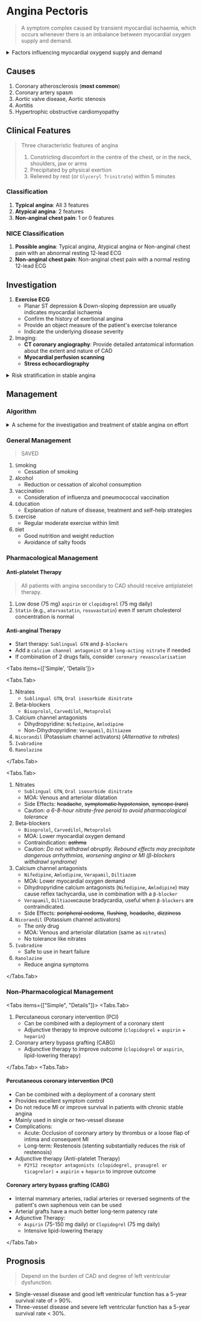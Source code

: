 
# Angina Pectoris

> A symptom complex caused by transient myocardial ischaemia, which occurs whenever there is an imbalance between myocardial oxygen supply and demand.

<details>
<summary>
Factors influencing myocardial oxygend supply and demand
</summary>

Oxygen Supply: **Coronary blood flow**

1. Duration of diastole
1. Coronary perfusion pressure
1. Coronary vasomotor tone
1. Oxygenation: Haemoglobin, Oxygen saturation

Oxygen Demand: **Cardiac work**

1. Heart rate
1. Blood pressure
1. Myocardial contractility
1. Left ventricular hypertrophy
1. Valve disease

</details>

## Causes

1. Coronary atherosclerosis (**most common**)
1. Coronary artery spasm
1. Aortic valve disease, Aortic stenosis
1. Aortitis
1. Hypertrophic obstructive cardiomyopathy

## Clinical Features

> Three characteristic features of angina
>
> 1. Constricting discomfort in the centre of the chest, or in the neck, shoulders, jaw or arms
> 2. Precipitated by physical exertion
> 3. Relieved by rest (or `Glyceryl Trinitrate`) within 5 minutes

### Classification

1. **Typical angina**: All 3 features
1. **Atypical angina**: 2 features
1. **Non-anginal chest pain**: 1 or 0 features

### NICE Classification

1. **Possible angina**: Typical angina, Atypical angina or Non-anginal chest pain with an abnormal resting 12-lead ECG
1. **Non-anginal chest pain**: Non-anginal chest pain with a normal resting 12-lead ECG

## Investigation

1. **Exercise ECG**
   - Planar ST depression & Down-sloping depression are usually indicates myocardial ischaemia
   - Confirm the history of exertional angina
   - Provide an object measure of the patient's exercise tolerance
   - Indicate the underlying disease severity
1. Imaging:
   - **CT coronary angiography**: Provide detailed antatomical information about the extent and nature of CAD
   - **Myocardial perfusion scanning**
   - **Stress echocardiography**

<details>
<summary>Risk stratification in stable angina</summary>

> VALID SCC

|                             | High risk                 | Low risk               |
| :-------------------------- | :------------------------ | :--------------------- |
| `V`essel disease            | Left main or three        | Single or two          |
| `A`ngina                    | Post-infarct              | Predictable exertional |
| `L`eft ventricular function | Poor                      | Good                   |
| `I`schaemia                 | At low workload           | Only at high workload  |
| `D`iabetes mellitus         | Present                   | Absent                 |
| `S`ymptoms                  | Recent-onset (< 6 months) | Long-standing          |
| `C`CS classification        | Class II to IV            | Class I                |
| `C`omorbidity               | Present                   | Absent                 |

</details>

## Management

### Algorithm

<details>
<summary>A scheme for the investigation and treatment of stable angina on effort</summary>

1. Clinical consultation, History and examination
1. Blood tests and 12-lead ECG, Consider chest X-ray and echocardiography
1. Consider exercise ECG
1. Clear diagnosis of angina?
   - If _Yes_: **Obstructive coronary artery disease**
   - If ~~No~~: Non-anginal chest pain and normal ECG?
     - If _Yes_: **No coronary artery disease**
     - If ~~No~~: CT coronary angiography
       1. **No coronary artery disease**
          1. Consider alternative diagnosis
       1. **Non-obstructive coronary artery disease**
          1. Consider preventive therapies
       1. **Obstructive coronary artery disease**
          1. Preventive therapies
          1. Anti-anginal therapy
          1. Consider invasive coronary angiography ± revascularisation

</details>

### General Management

> SAVED

1. `S`moking
   - Cessation of smoking
1. `A`lcohol
   - Reduction or cessation of alcohol consumption
1. `V`accination
   - Consideration of influenza and pneumococcal vaccination
1. `E`ducation
   - Explanation of nature of disease, treatment and self-help strategies
1. `E`xercise
   - Regular moderate exercise within limit
1. `D`iet
   - Good nutrition and weight reduction
   - Avoidance of salty foods

### Pharmacological Management

#### Anti-platelet Therapy

> All patients with angina secondary to CAD should receive antiplatelet therapy.

1. Low dose (75 mg) `aspirin` or `clopidogrel` (75 mg daily)
1. `Statin` (e.g., `atorvastatin`, `rosuvastatin`) even if serum cholesterol concentration is normal

#### Anti-anginal Therapy

- Start therapy: `Sublingual GTN` and `β-blockers`
- Add a `calcium channel antagonist` or a `long-acting nitrate` if needed
- If combination of 2 drugs fails, consider `coronary revascularisation`

<Tabs items={['Simple', 'Details']}>

<Tabs.Tab>

1. Nitrates
   - `Sublingual GTN`, `Oral isosorbide dinitrate`
1. Beta-blockers
   - `Bisoprolol`, `Carvedilol`, `Metoprolol`
1. Calcium channel antagonists
   - Dihydropyridine: `Nifedipine`, `Amlodipine`
   - Non-Dihydropyridine: `Verapamil`, `Diltiazem`
1. `Nicorandil` (Potassium channel activators) (_Alternative to nitrates_)
1. `Ivabradine`
1. `Ranolazine`

</Tabs.Tab>

<Tabs.Tab>

1. Nitrates
   - `Sublingual GTN`, `Oral isosorbide dinitrate`
   - MOA: Venous and arteriolar dilatation
   - Side Effects: ~~headache~~, ~~symptomatic hypotension~~, ~~syncope (rare)~~
   - Caution: _a 6-8-hour nitrate-free peroid to avoid pharmacological tolerance_
1. Beta-blockers
   - `Bisoprolol`, `Carvedilol`, `Metoprolol`
   - MOA: Lower myocardial oxygen demand
   - Contraindication: ~~asthma~~
   - Caution: _Do not withdrawl abruptly. Rebound effects may precipitate dangerous arrhythmias, worsening angina or MI (β-blockers withdrawl syndrome)_
1. Calcium channel antagonists
   - `Nifedipine`, `Amlodipine`, `Verapamil`, `Diltiazem`
   - MOA: Lower myocardial oxygen demand
   - Dihydropyridine calcium antagonists (`Nifedipine`, `Amlodipine`) may cause reflex tachycardia, use in combination with a `β-blocker`
   - `Verapamil`, `Diltiazem`cause bradycardia, useful when `β-blockers` are contraindicated.
   - Side Effects: ~~peripheral oedema~~, ~~flushing~~, ~~headache~~, ~~dizziness~~
1. `Nicorandil` (Potassium channel activators)
   - The only drug
   - MOA: Venous and arteriolar dilatation (same as `nitrates`)
   - No tolerance like nitrates
1. `Ivabradine`
   - Safe to use in heart failure
1. `Ranolazine`
   - Reduce angina symptoms

</Tabs.Tab>

</Tabs>

### Non-Pharmacological Management

<Tabs items={["Simple", "Details"]}>
<Tabs.Tab>

1. Percutaneous coronary intervention (PCI)
   - Can be combined with a deployment of a coronary stent
   - Adjunctive therapy to improve outcome (`clopidogrel` + `aspirin` + `heparin`)
1. Coronary artery bypass grafting (CABG)
   - Adjunctive therapy to improve outcome (`clopidogrel` or `aspirin`, lipid-lowering therapy)

</Tabs.Tab>
<Tabs.Tab>

#### Percutaneous coronary intervention (PCI)

- Can be combined with a deployment of a coronary stent
- Provides excellent symptom control
- Do not reduce MI or improve survival in patients with chronic stable angina
- Mainly used in single or two-vessel disease
- Complications:
  - Acute: Occlusion of coronary artery by thrombus or a loose flap of intima and consequent MI
  - Long-term: Restenosis (stenting substantially reduces the risk of restenosis)
- Adjunctive therapy (Anti-platelet Therapy)
  - `P2Y12 receptor antagonists (clopidogrel, prasugrel or ticagrelor)` + `aspirin` + `heparin` to improve outcome

#### Coronary artery bypass grafting (CABG)

- Internal mammary arteries, radial arteries or reversed segments of the patient's own saphenous vein can be used
- Arterial grafts have a much better long-term patency rate
- Adjunctive Therapy:
  - `Aspirin` (75-150 mg daily) or `Clopidogrel` (75 mg daily)
  - Intensive lipid-lowering therapy

</Tabs.Tab>
</Tabs>

## Prognosis

> Depend on the burden of CAD and degree of left ventricular dysfunction.

- Single-vessel disease and good left ventricular function has a 5-year survival rate of > 90%.
- Three-vessel disease and severe left ventricular function has a 5-year survival rate < 30%.
